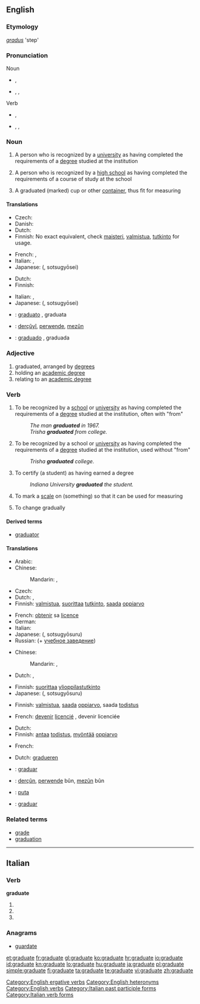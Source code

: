 ==English==
{{wikipedia}}

===Etymology===
{{etyl|la}} ''[[gradus]]'' 'step'

===Pronunciation===
; Noun
* {{a|UK}} {{IPA|/ˈgrædjuət/}}, {{SAMPA|/"gr{dju@t/}}
* {{a|US}} {{enPR|grăjʹo͞o-ĭt}}, {{IPA|/ˈgrædʒuɪt/}}, {{SAMPA|/"gr{dZuIt/}}
; Verb
* {{a|UK}} {{IPA|/ˈgrædjueɪt/}}, {{SAMPA|/"gr{djueIt/}}
* {{a|US}} {{enPR|grăjʹo͞o-āt}}, {{IPA|/ˈgrædʒueɪt/}}, {{SAMPA|/"gr{dZueIt/}}

===Noun===
{{en-noun}}

# A person who is recognized by a [[university]] as having completed the requirements of a [[degree]] studied at the institution
# {{context|US}} A person who is recognized by a [[high school]] as having completed the requirements of a course of study at the school
# A graduated (marked) cup or other [[container]], thus fit for measuring

====Translations====
{{trans-top|from a university}}
* Czech: {{t+|cs|absolvent|m}}
* Danish: {{t+|da|akademiker}}
* Dutch: {{t-|nl|afgestudeerde|m}}
* Finnish: No exact equivalent, check [[maisteri]], [[valmistua]], [[tutkinto]] for usage.
{{trans-mid}}
* French: {{t+|fr|licencié|m}}, {{t+|fr|licenciée|f}}
* Italian: {{t+|it|laureato|m}}, {{t+|it|laureata|f}}
* Japanese: {{Jpan|[[卒業生]]}} ({{Jpan|[[そつぎょうせい]]}}, sotsugyōsei)
{{trans-bottom}}

{{trans-top|US: from a high school}}
* Dutch: {{t+|nl|abituriënt|m}}
* Finnish: {{t+|fi|ylioppilas}}
{{trans-mid}}
* Italian: {{t-|it|diplomato|m}}, {{t-|it|diplomata|f}}
* Japanese: {{Jpan|[[卒業生]]}} ({{Jpan|[[そつぎょうせい]]}}, sotsugyōsei)
{{trans-bottom}}

{{checktrans}}
* {{ttbc|Interlingua}}: [[graduato]] {{m}}, graduata {{f}}
* {{ttbc|Kurdish}}: [[derçûyî]], [[perwende]], [[mezûn]]
* {{ttbc|Spanish}}: [[graduado]] {{m}}, graduada {{f}}

===Adjective===
{{en-adj}}

# graduated, arranged by [[degrees]]
# holding an [[academic degree]]
# relating to an [[academic degree]]

===Verb===
{{en-verb|graduat|ing}}

# {{intransitive|ergative}} To be recognized by a [[school]] or [[university]] as having completed the requirements of a [[degree]] studied at the institution, often with "from"
#: ''The man '''graduated''' in 1967.''
#: ''Trisha '''graduated''' from college.''
# {{context|transitive|ergative|informal}} To be recognized by a school or [[university]] as having completed the requirements of a [[degree]] studied at the institution, used without "from"
#: ''Trisha '''graduated''' college.''
# {{transitive}} To certify (a student) as having earned a degree
#: ''Indiana University '''graduated''' the student.''
# {{transitive}} To mark a [[scale]] on (something) so that it can be used for measuring
# {{intransitive}} To change gradually

====Derived terms====
* [[graduator]]

====Translations====
{{trans-top|to be recognized by a university as having completed the requirements of a degree}}
* Arabic: {{t|ar|درج|tr=darraja}}
* Chinese:
*: Mandarin: {{t-|cmn|畢業|sc=Hani}},  {{t-|cmn|毕业|tr=bìyè|sc=Hani}}
* Czech: {{t-|cs|promovat}}
* Dutch: {{t-|nl|promoveren}}, {{t+|nl|afstuderen}}
* Finnish: [[valmistua]], [[suorittaa]] [[tutkinto]], [[saada]] [[oppiarvo]]
{{trans-mid}}
* French: [[obtenir]] sa [[licence#French|licence]]
* German: {{t+|de|absolvieren}}
* Italian: {{t-|it|laurearsi}}
* Japanese: {{Jpan|[[卒業する]]}} ({{Jpan|[[そつぎょうする]]}}, sotsugyōsuru)
* Russian: {{t+|ru|окончить|tr=okónčit'}} (+ [[учебное заведение]])
{{trans-bottom}}

{{trans-top|US: to be recognized by a high school as having completed the requirements of a course of study}}
* Chinese:
*: Mandarin: {{t-|cmn|畢業|sc=Hani}},  {{t-|cmn|毕业|tr=bìyè|sc=Hani}}
* Dutch: {{t-|nl|promoveren}}, {{t+|nl|afstuderen}}
{{trans-mid}}
* Finnish: [[suorittaa]] [[ylioppilastutkinto]]
* Japanese: {{Jpan|[[卒業する]]}} ({{Jpan|[[そつぎょうする]]}}, sotsugyōsuru)
{{trans-bottom}}

{{trans-top|to become a graduate at a ceremony}}
* Finnish: [[valmistua]], [[saada]] [[oppiarvo]], saada [[todistus]]
{{trans-mid}}
* French: [[devenir]] [[licencié]] {{m}}, devenir licenciée {{f}}
{{trans-bottom}}

{{trans-top|transitive: to certify (a student) as having earned a degree}}
* Dutch: {{t-|nl|promoveren}}
* Finnish: [[antaa]] [[todistus]], [[myöntää]] [[oppiarvo]]
{{trans-mid}}
* French: {{t|fr|diplômer}}
{{trans-bottom}}

{{trans-top|to mark a scale on (something) so it can be used for measuring}}
* Dutch: [[gradueren]]
{{trans-mid}}
{{trans-bottom}}

{{checktrans}}
* {{ttbc|Interlingua}}: [[graduar]]
* {{ttbc|Kurdish}}: [[derçûn]], [[perwende]] bûn, [[mezûn]] bûn
* {{ttbc|Maori}}: [[puta#Maori|puta]]
* {{ttbc|Spanish}}: [[graduar]]

===Related terms===
* [[grade]]
* [[graduation]]

[[Category:English ergative verbs]]
[[Category:English heteronyms]]
[[Category:English verbs]]

----

==Italian==

===Verb===
'''graduate'''

# {{form of|[[second-person|Second-person]] [[plural]] [[present tense]]|[[graduare#Italian|graduare]]|lang=Italian}}
# {{form of|Second-person plural [[imperative]]|graduare#Italian|graduare|lang=Italian}}
# {{form of|[[feminine|Feminine]] plural|[[graduato]]}}

===Anagrams===
* {{alphagram|aadegrtu}} [[guardate#Italian|guardate]]
[[Category:Italian past participle forms]]
[[Category:Italian verb forms]]

[[et:graduate]]
[[fr:graduate]]
[[gl:graduate]]
[[ko:graduate]]
[[hr:graduate]]
[[io:graduate]]
[[id:graduate]]
[[kn:graduate]]
[[lo:graduate]]
[[hu:graduate]]
[[ja:graduate]]
[[pl:graduate]]
[[simple:graduate]]
[[fi:graduate]]
[[ta:graduate]]
[[te:graduate]]
[[vi:graduate]]
[[zh:graduate]]